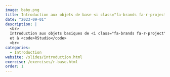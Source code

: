 ```yaml
---
image: baby.png
title: Introduction aux objets de base <i class="fa-brands fa-r-project"></i>
date: "2023-09-01"
description: |
  <br>
  Introduction aux objets basiques de <i class="fa-brands fa-r-project"></i>
  et à <code>RStudio</code>
  <br>
categories:
  - Introduction
website: /slides/introduction.html
exercise: /exercises/r-base.html
order: 1
---
```


